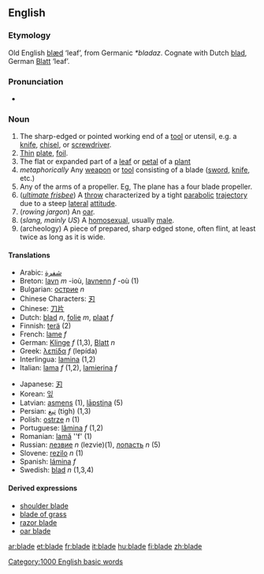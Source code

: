 ==English==
===Etymology===
Old English [[blæd]] ‘leaf’, from Germanic ''*bladaz''.  Cognate with Dutch [[blad]], German [[Blatt]] ‘leaf’.

===Pronunciation===
*{{audio|en-us-blade.ogg|Audio (US)}}

===Noun===
{{en-noun|blade|blades}}

#The sharp-edged or pointed working end of a [[tool]] or utensil, e.g. a [[knife]], [[chisel]], or [[screwdriver]].
#[[thin|Thin]] [[plate]], [[foil]].
# The flat or expanded part of a [[leaf]] or [[petal]] of a [[plant]] 
#''metaphorically'' Any [[weapon]] or [[tool]] consisting of a blade ([[sword]], [[knife]], etc.)
#Any of the arms of a propeller. Eg, The plane has a four blade propeller.
#(''[[ultimate frisbee]]'') A [[throw]] characterized by a tight [[parabolic]] [[trajectory]] due to a steep [[lateral]] [[attitude]].
#(''rowing jargon'') An [[oar]].
#(''slang, mainly US'') A [[homosexual]], usually [[male]].
#(archeology) A piece of prepared, sharp edged stone, often flint, at least twice as long as it is wide.


====Translations====
{{top}}
*Arabic: [[شفرة]]
*Breton: [[lavn]] ''m'' -ioù, [[lavnenn]] ''f'' -où (1)
*Bulgarian: [[острие]] ''n''
*Chinese Characters: [[刃]]
*Chinese: [[刀片]]
*Dutch: [[blad]] ''n'', [[folie]] ''m'', [[plaat]] ''f''
*Finnish: [[terä]] (2)
*French: [[lame]] ''f''
*German: [[Klinge]] ''f'' (1,3), [[Blatt]] ''n''
*Greek: [[λεπίδα]] ''f'' (lepída)
*Interlingua: [[lamina]] (1,2)
*Italian: [[lama]] ''f'' (1,2), [[lamierina]] ''f''
{{mid}}
*Japanese: [[刃]]
*Korean: [[잎]]
*Latvian: [[asmens]] {{m}} (1), [[lāpstiņa]] {{f}} (5)
*Persian: [[تیغ]] (tigh) (1,3)
*Polish: [[ostrze]] ''n'' (1)
*Portuguese: [[lâmina]] ''f'' (1,2)
*Romanian: [[lamă]] ''f' (1)
*Russian: [[лезвие]] ''n'' (lezvie)(1), [[лопасть]] ''n'' (5)
*Slovene: [[rezilo]] ''n'' (1)
*Spanish: [[lámina]] ''f''
*Swedish: [[blad]] ''n'' (1,3,4)
{{bottom}}

====Derived expressions====
*[[shoulder blade]]
*[[blade of grass]]
*[[razor blade]]
*[[oar blade]]

[[Category:1000 English basic words]]

[[ar:blade]]
[[et:blade]]
[[fr:blade]]
[[it:blade]]
[[hu:blade]]
[[fi:blade]]
[[zh:blade]]